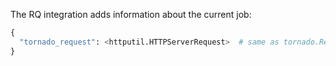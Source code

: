<PlatformContent includePath="performance/default-sampling-context-platform" />

The RQ integration adds information about the current job:

```python
{
  "tornado_request": <httputil.HTTPServerRequest>  # same as tornado.RequestHandler().request
}
```
